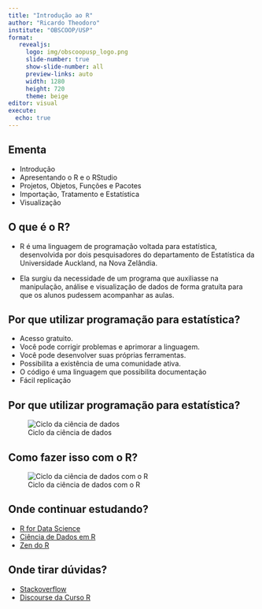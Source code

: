 ```yaml
---
title: "Introdução ao R"
author: "Ricardo Theodoro"
institute: "OBSCOOP/USP"
format: 
   revealjs:
     logo: img/obscoopusp_logo.png
     slide-number: true
     show-slide-number: all
     preview-links: auto
     width: 1280
     height: 720
     theme: beige
editor: visual
execute:
  echo: true
---
```


## Ementa

-   Introdução
-   Apresentando o R e o RStudio
-   Projetos, Objetos, Funções e Pacotes
-   Importação, Tratamento e Estatística
-   Visualização

## O que é o R?

-   R é uma linguagem de programação voltada para estatística, desenvolvida por dois pesquisadores do departamento de Estatística da Universidade Auckland, na Nova Zelândia.

-   Ela surgiu da necessidade de um programa que auxiliasse na manipulação, análise e visualização de dados de forma gratuíta para que os alunos pudessem acompanhar as aulas.

## Por que utilizar programação para estatística?

-   Acesso gratuito.
-   Você pode corrigir problemas e aprimorar a linguagem.
-   Você pode desenvolver suas próprias ferramentas.
-   Possibilita a existência de uma comunidade ativa.
-   O código é uma linguagem que possibilita documentação
-   Fácil replicação

## Por que utilizar programação para estatística?

![Ciclo da ciência de dados](img/ds.png)

## Como fazer isso com o R?

![Ciclo da ciência de dados com o R](img/dsr.png)

## Onde continuar estudando?

-   [R for Data Science](https://r4ds.had.co.nz/)
-   [Ciência de Dados em R](https://livro.curso-r.com/)
-   [Zen do R](https://curso-r.github.io/zen-do-r/index.html)

## Onde tirar dúvidas?

-   [Stackoverflow](https://pt.stackoverflow.com/)
-   [Discourse da Curso R](https://discourse.curso-r.com/)
